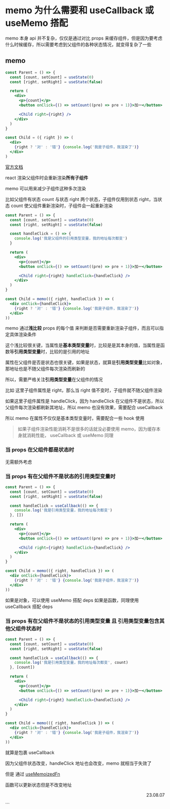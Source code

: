 # memo 为什么需要和 useCallback 或 useMemo 搭配

memo 本身 api 并不复杂，仅仅是通过对比 props 来缓存组件，但是因为要考虑什么时候缓存，所以需要考虑到父组件的各种状态情况，就变得复杂了一些

## memo

```jsx
const Parent = () => {
  const [count, setCount] = useState(0)
  const [right, setRight] = useState(false)

  return (
    <div>
      <p>{count}</p>
      <button onClick={() => setCount((pre) => pre + 1)}>加一</button>

      <Child right={right} />
    </div>
  )
}

const Child = ({ right }) => (
  <div>
    {right ? '对' : '错'} {console.log('我是子组件，我渲染了')}
  </div>
)
```

[官方文档](https://react.dev/reference/react/memo)

react 渲染父组件时会重新渲染**所有子组件**

memo 可以用来减少子组件这种多次渲染

比如父组件有状态 count 与状态 right 两个状态，子组件仅用到状态 right，当状态 count 使父组件重新渲染时，子组件会一起重新渲染

```jsx
const Parent = () => {
  const [count, setCount] = useState(0)
  const [right, setRight] = useState(false)

  const handleClick = () => {
    console.log('我是父组件的引用类型变量，我的地址每次都变')
  }

  return (
    <div>
      <p>{count}</p>
      <button onClick={() => setCount((pre) => pre + 1)}>加一</button>

      <Child right={right} handleClick={handleClick} />
    </div>
  )
}

const Child = memo(({ right, handleClick }) => (
  <div onClick={handleClick}>
    {right ? '对' : '错'} {console.log('我是子组件，我渲染了')}
  </div>
))
```

memo 通过**浅比较** props 的每个值 来判断是否需要重新渲染子组件，而且可以指定具体渲染条件

这个浅比较很关键，当属性是**基本类型变量**时，比较是是其本身的值，当属性是函数等**引用类型变量**时，比较的是引用的地址

属性在父组件是否是状态也很关键，如果是状态，就算是**引用类型变量**比如对象，那地址也是不随父组件每次渲染而刷新的

所以，需要严格关注**引用类型变量**在父组件的情况

比如 这里子组件属性是 right，那么当 right 值不变时，子组件就不随父组件渲染

如果这里子组件属性是 handleClick，因为 handleClick 在父组件不是状态，所以父组件每次渲染都刷新其地址，所以 memo 也没有效果，需要配合 useCallback

所以 memo 在属性不仅仅是基本类型变量时，需要配合一些 hook 使用

> 如果子组件渲染性能消耗不是很多的话就没必要使用 memo，因为缓存本身就消耗性能， useCallback 或 useMemo 同理

### 当 props 在父组件都是状态时

无需额外考虑

### 当 props 有在父组件不是状态的引用类型变量时

```jsx
const Parent = () => {
  const [count, setCount] = useState(0)
  const [right, setRight] = useState(false)

  const handleClick = useCallback(() => {
    console.log('我是引用类型变量，我的地址每次都变')
  }, [])

  return (
    <div>
      <p>{count}</p>
      <button onClick={() => setCount((pre) => pre + 1)}>加一</button>

      <Child right={right} handleClick={handleClick} />
    </div>
  )
}

const Child = memo(({ right, handleClick }) => (
  <div onClick={handleClick}>
    {right ? '对' : '错'} {console.log('我是子组件，我渲染了')}
  </div>
))
```

如果是对象，可以使用 useMemo 搭配 deps
如果是函数，同理使用 useCallback 搭配 deps

### 当 props 有在父组件不是状态的引用类型变量 且 引用类型变量包含其他父组件状态时

```jsx
const Parent = () => {
  const [count, setCount] = useState(0)
  const [right, setRight] = useState(false)

  const handleClick = useCallback(() => {
    console.log('我是引用类型变量，我的地址每次都变', count)
  }, [count])

  return (
    <div>
      <p>{count}</p>
      <button onClick={() => setCount((pre) => pre + 1)}>加一</button>

      <Child right={right} handleClick={handleClick} />
    </div>
  )
}

const Child = memo(({ right, handleClick }) => (
  <div onClick={handleClick}>
    {right ? '对' : '错'} {console.log('我是子组件，我渲染了')}
  </div>
))
```

就算是包裹 useCallback

因为父组件状态改变，handleClick 地址也会改变，memo 就相当于失效了

但是 通过 [useMemoizedFn](https://ahooks.js.org/zh-CN/hooks/use-memoized-fn)

函数可以更新状态但是不改变地址

<p align="right">23.08.07</p>
```
